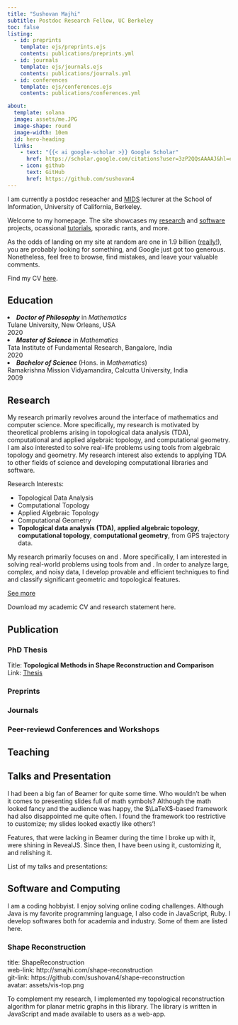```yaml
---
title: "Sushovan Majhi"
subtitle: Postdoc Research Fellow, UC Berkeley
toc: false
listing: 
  - id: preprints
    template: ejs/preprints.ejs
    contents: publications/preprints.yml
  - id: journals
    template: ejs/journals.ejs
    contents: publications/journals.yml
  - id: conferences
    template: ejs/conferences.ejs
    contents: publications/conferences.yml

about: 
  template: solana
  image: assets/me.JPG
  image-shape: round
  image-width: 10em
  id: hero-heading
  links: 
    - text: "{{< ai google-scholar >}} Google Scholar"
      href: https://scholar.google.com/citations?user=3zP2QQsAAAAJ&hl=en&oi=ao
    - icon: github
      text: GitHub
      href: https://github.com/sushovan4
---
```

::: {#hero-heading}
I am currently a postdoc reseacher and [MIDS](https://ischoolonline.berkeley.edu/data-science/) lecturer at the School of Information, University of California, Berkeley.

Welcome to my homepage. The site showcases my [research](#research) and [software](#software-and-computing) projects, ocassional [tutorials](/tutorials/), sporadic rants, and more.

As the odds of landing on my site at random are one in 1.9 billion ([really!](https://www.internetlivestats.com/watch/websites/)), you are probably looking for something, and Google just got too generous. Nonetheless, feel free to browse, find mistakes, and leave your valuable comments.

Find my CV [here](assets/cv.pdf).
:::

## Education
<ui class="timeline">
<li class="item">
  ***Doctor of Philosophy*** in *Mathematics*  
  Tulane University, New Orleans, USA
  <div class="year">2020</div>
</li>
<li class="item">
  ***Master of Science*** in *Mathematics*  
  Tata Institute of Fundamental Research, Bangalore, India
  <div class="year">2020</div>
</li>
<li class="item">
  ***Bachelor of Science*** (Hons. in *Mathematics*)  
  Ramakrishna Mission Vidyamandira, Calcutta University, India
  <div class="year">2009</div>
</li>
</ui>


## Research
My research primarily revolves around the interface of mathematics and computer science. More specifically, my research is motivated by theoretical problems arising in topological data analysis (TDA), computational and applied algebraic topology, and computational geometry. I am also interested to solve real-life problems using tools from algebraic topology and geometry. My research interest also extends to applying TDA to other fields of science and developing computational libraries and software.

Research Interests:  

- Topological Data Analysis  
- Computational Topology  
- Applied Algebraic Topology  
- Computational Geometry  
- **Topological data analysis (TDA)**, **applied algebraic topology**,
**computational topology**, **computational geometry**,
\textbf{road-map reconstruction} from GPS trajectory data.

My research
primarily focuses on \textbf{shape reconstruction} and \textbf{big data
  analysis}. More specifically, I am interested in solving real-world problems
using tools from \textbf{algebraic topology} and \textbf{geometry}. In order to
analyze large, complex, and noisy data, I develop provable and efficient
techniques to find and classify significant geometric and topological
features.

[See more](research.qmd)

Download my academic CV and research statement here.

## Publication
### PhD Thesis
Title: **Topological Methods in Shape Reconstruction and Comparison**  
Link: [Thesis](assets/thesis.pdf)

### Preprints
:::   {#preprints}
:::

### Journals
:::{#journals}
:::

### Peer-reviewd Conferences and Workshops
:::{#conferences}
:::

## Teaching


## Talks and Presentation
I had been a big fan of Beamer for quite some time. Who wouldn't be when it comes to presenting slides full of math symbols? Although the math looked fancy and the audience was happy, the $\LaTeX$-based framework had also disappointed me quite often. I found the framework too restrictive to customize; my slides looked exactly like others'!

Features, that were lacking in Beamer during the time I broke up with it, were shining in RevealJS. Since then, I have been using it, customizing it, and relishing it.

List of my talks and presentations:

## Software and Computing
I am a coding hobbyist. I enjoy solving online coding challenges. Although Java is my favorite programming language, I also code in JavaScript, Ruby. I develop softwares both for academia and industry. Some of them are listed here.


### Shape Reconstruction
title: ShapeReconstruction  
web-link: http://smajhi.com/shape-reconstruction  
git-link: https://github.com/sushovan4/shape-reconstruction  
avatar: assets/vis-top.png 

To complement my research, I implemented my topological reconstruction algorithm for planar metric graphs in this library.  The library is written in JavaScript and made available to users as a web-app.  